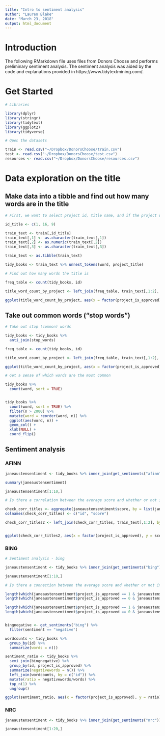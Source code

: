 ```yaml
---
title: "Intro to sentiment analysis"
author: "Lauren Blake"
date: "March 23, 2018"
output: html_document
---
```


# Introduction

The following RMarkdown file uses files from Donors Choose and performs preliminary sentiment analysis. The sentiment analysis was aided by the code and explanations provided in  https://www.tidytextmining.com/. 

# Get Started

```r
# Libraries

library(dplyr)
library(stringr)
library(tidytext)
library(ggplot2)
library(tidyverse)

# Open the datasets

train <- read.csv("~/Dropbox/DonorsChoose/train.csv")
test <- read.csv("~/Dropbox/DonorsChoose/test.csv")
resources <- read.csv("~/Dropbox/DonorsChoose/resources.csv")

```

# Data exploration on the title

## Make data into a tibble and find out how many words are in the title

```r
# First, we want to select project id, title name, and if the project was approved or not

id_title <- c(1, 16, 9)

train_text <- train[,id_title]
train_text[,1] <- as.character(train_text[,1])
train_text[,2] <- as.numeric(train_text[,2])
train_text[,3] <- as.character(train_text[,3])

train_text <- as.tibble(train_text)

tidy_books <- train_text %>% unnest_tokens(word, project_title)

# Find out how many words the title is

freq_table <- count(tidy_books, id) 

title_word_count_by_project <- left_join(freq_table, train_text[,1:2], by = c("id"))

ggplot(title_word_count_by_project, aes(x = factor(project_is_approved), y = n)) + geom_boxplot()

```

## Take out common words ("stop words")

```r
# Take out stop (common) words

tidy_books <- tidy_books %>%
  anti_join(stop_words)

freq_table <- count(tidy_books, id) 

title_word_count_by_project <- left_join(freq_table, train_text[,1:2], by = c("id"))

ggplot(title_word_count_by_project, aes(x = factor(project_is_approved), y = n)) + geom_boxplot()

# Get a sense of which words are the most common

tidy_books %>%
  count(word, sort = TRUE) 


tidy_books %>%
  count(word, sort = TRUE) %>%
  filter(n > 2000) %>%
  mutate(word = reorder(word, n)) %>%
  ggplot(aes(word, n)) +
  geom_col() +
  xlab(NULL) +
  coord_flip()

```

## Sentiment analysis

### AFINN

```r
janeaustensentiment <- tidy_books %>% inner_join(get_sentiments("afinn"))

summary(janeaustensentiment)

janeaustensentiment[1:10,]

# Is there a correlation between the average score and whether or not it gets accepted?

check_corr_titles <- aggregate(janeaustensentiment$score, by = list(janeaustensentiment$id), FUN = mean)
colnames(check_corr_titles) <- c("id", "score")

check_corr_titles2 <- left_join(check_corr_titles, train_text[,1:2], by = c("id"))


ggplot(check_corr_titles2, aes(x = factor(project_is_approved), y = score)) + geom_boxplot()

```

### BING

```r
# Sentiment analysis - bing

janeaustensentiment <- tidy_books %>% inner_join(get_sentiments("bing"))

janeaustensentiment[1:10,]

# Is there a connection between the average score and whether or not it gets accepted?

length(which(janeaustensentiment$project_is_approved == 1 & janeaustensentiment$sentiment == "positive"))
length(which(janeaustensentiment$project_is_approved == 0 & janeaustensentiment$sentiment == "positive"))

length(which(janeaustensentiment$project_is_approved == 1 & janeaustensentiment$sentiment == "negative"))
length(which(janeaustensentiment$project_is_approved == 0 & janeaustensentiment$sentiment == "negative"))


bingnegative <- get_sentiments("bing") %>% 
  filter(sentiment == "negative")

wordcounts <- tidy_books %>%
  group_by(id) %>%
  summarize(words = n())

sentiment_ratio <- tidy_books %>%
  semi_join(bingnegative) %>%
  group_by(id, project_is_approved) %>%
  summarize(negativewords = n()) %>%
  left_join(wordcounts, by = c("id")) %>%
  mutate(ratio = negativewords/words) %>%
  top_n(1) %>%
  ungroup()

ggplot(sentiment_ratio, aes(x = factor(project_is_approved), y = ratio)) + geom_boxplot()


```

### NRC

```r
janeaustensentiment <- tidy_books %>% inner_join(get_sentiments("nrc"))

janeaustensentiment[1:20,]

```

